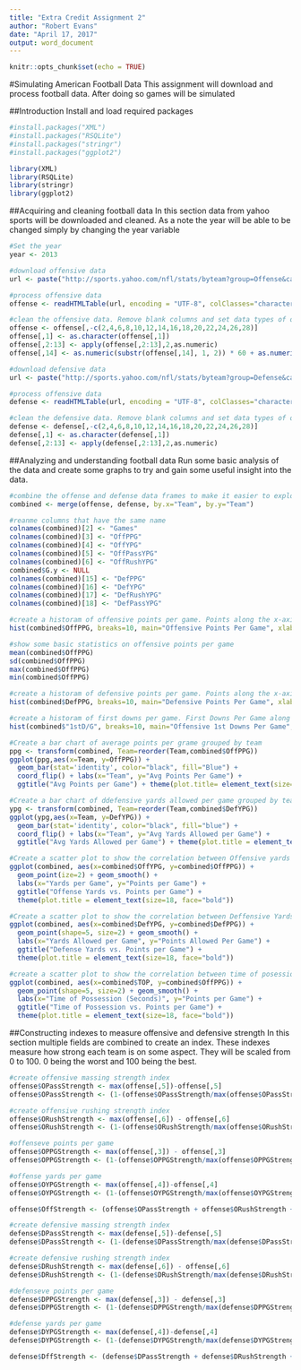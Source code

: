---
title: "Extra Credit Assignment 2"
author: "Robert Evans"
date: "April 17, 2017"
output: word_document
---

```{r setup, include=FALSE}
knitr::opts_chunk$set(echo = TRUE)
```

#Simulating American Football Data
This assignment will download and process football data. After doing so games will be simulated

##Introduction
Install and load required packages
```{r}
#install.packages("XML")
#install.packages("RSQLite")
#install.packages("stringr")
#install.packages("ggplot2")

library(XML)
library(RSQLite)
library(stringr)
library(ggplot2)
```

##Acquiring and cleaning football data
In this section data from yahoo sports will be downloaded and cleaned. As a note the year will be able to be changed simply by changing the year variable
```{r}
#Set the year
year <- 2013

#download offensive data
url <- paste("http://sports.yahoo.com/nfl/stats/byteam?group=Offense&cat=Total&conference=NFL&year=season_",year,"&sort=530&old_category=Total&old_group=Offense")

#process offensive data
offense <- readHTMLTable(url, encoding = "UTF-8", colClasses="character")[[7]]

#clean the offensive data. Remove blank columns and set data types of other columns
offense <- offense[,-c(2,4,6,8,10,12,14,16,18,20,22,24,26,28)]
offense[,1] <- as.character(offense[,1])
offense[,2:13] <- apply(offense[,2:13],2,as.numeric)
offense[,14] <- as.numeric(substr(offense[,14], 1, 2)) * 60 + as.numeric(substr(offense[,14], 4, 6))

#download defensive data
url <- paste("http://sports.yahoo.com/nfl/stats/byteam?group=Defense&cat=Total&conference=NFL&year=season_",year,"&sort=530&old_category=Total&old_group=Defense")

#process offensive data
defense <- readHTMLTable(url, encoding = "UTF-8", colClasses="character")[[7]]

#clean the defensive data. Remove blank columns and set data types of other columns
defense <- defense[,-c(2,4,6,8,10,12,14,16,18,20,22,24,26,28)]
defense[,1] <- as.character(defense[,1])
defense[,2:13] <- apply(defense[,2:13],2,as.numeric)
```

##Analyzing and understanding football data
Run some basic analysis of the data and create some graphs to try and gain some useful insight into the data.
```{r}
#combine the offense and defense data frames to make it easier to explore
combined <- merge(offense, defense, by.x="Team", by.y="Team")

#reanme columns that have the same name
colnames(combined)[2] <- "Games"
colnames(combined)[3] <- "OffPPG"
colnames(combined)[4] <- "OffYPG"
colnames(combined)[5] <- "OffPassYPG"
colnames(combined)[6] <- "OffRushYPG"
combined$G.y <- NULL
colnames(combined)[15] <- "DefPPG"
colnames(combined)[16] <- "DefYPG"
colnames(combined)[17] <- "DefRushYPG"
colnames(combined)[18] <- "DefPassYPG"

#create a historam of offensive points per game. Points along the x-axis and number of teams on the y-axis.
hist(combined$OffPPG, breaks=10, main="Offensive Points Per Game", xlab="Offensive PPG", ylab="Number of Teams")

#show some basic statistics on offensive points per game
mean(combined$OffPPG)
sd(combined$OffPPG)
max(combined$OffPPG)
min(combined$OffPPG)

#create a historam of defensive points per game. Points along the x-axis and number of teams on the y-axis.
hist(combined$DefPPG, breaks=10, main="Defensive Points Per Game", xlab="Defensive PPG", ylab="Number of Teams")

#create a historam of first downs per game. First Downs Per Game along the x-axis and number of teams on the y-axis.
hist(combined$"1stD/G", breaks=10, main="Offensive 1st Downs Per Game", xlab="1st Downs/Game", ylab="Number of Teams")

#Create a bar chart of average points per grame grouped by team
ppg <- transform(combined, Team=reorder(Team,combined$OffPPG))
ggplot(ppg,aes(x=Team, y=OffPPG)) +
  geom_bar(stat='identity', color="black", fill="Blue") +
  coord_flip() + labs(x="Team", y="Avg Points Per Game") +
  ggtitle("Avg Points per Game") + theme(plot.title= element_text(size=18, face="bold"))

#Create a bar chart of ddefensive yards allowed per game grouped by team
ypg <- transform(combined, Team=reorder(Team,combined$DefYPG))
ggplot(ypg,aes(x=Team, y=DefYPG)) +
  geom_bar(stat='identity', color="black", fill="blue") +
  coord_flip() + labs(x="Team", y="Avg Yards Allowed per Game") +
  ggtitle("Avg Yards Allowed per Game") + theme(plot.title = element_text(size = 18, face = "bold"))

#Create a scatter plot to show the correlation between Offensive yards per game vs. offensive points per game
ggplot(combined, aes(x=combined$OffYPG, y=combined$OffPPG)) +
  geom_point(ize=2) + geom_smooth() +
  labs(x="Yards per Game", y="Points per Game") +
  ggtitle("Offense Yards vs. Points per Game") +
  theme(plot.title = element_text(size=18, face="bold"))

#Create a scatter plot to show the correlation between Deffensive Yards Per game vs. defensive points per game
ggplot(combined, aes(x=combined$DefYPG, y=combined$DefPPG)) +
  geom_point(shape=5, size=2) + geom_smooth() +
  labs(x="Yards Allowed per Game", y="Points Allowed Per Game") +
  ggtitle("Defense Yards vs. Points per Game") +
  theme(plot.title = element_text(size=18, face="bold"))

#create a scatter plot to show the correlation between time of posession and points per game
ggplot(combined, aes(x=combined$TOP, y=combined$OffPPG)) +
  geom_point(shape=5, size=2) + geom_smooth() +
  labs(x="Time of Possession (Seconds)", y="Points per Game") +
  ggtitle("Time of Possession vs. Points per Game") +
  theme(plot.title = element_text(size=18, face="bold"))
```

##Constructing indexes to measure offensive and defensive strength
In this section multiple fields are combined to create an index. These indexes measure how strong each team is on some aspect. They will be scaled from 0 to 100. 0 being the worst and 100 being the best.
```{r}
#create offensive massing strength index
offense$OPassStrength <- max(offense[,5])-offense[,5]
offense$OPassStrength <- (1-(offense$OPassStrength/max(offense$OPassStrength))) * 100

#create offensive rushing strength index
offense$ORushStrength <- max(offense[,6]) - offense[,6]
offense$ORushStrength <- (1-(offense$ORushStrength/max(offense$ORushStrength))) * 100

#offenseve points per game
offense$OPPGStrength <- max(offense[,3]) - offense[,3]
offense$OPPGStrength <- (1-(offense$OPPGStrength/max(offense$OPPGStrength))) * 100

#offense yards per game
offense$OYPGStrength <- max(offense[,4])-offense[,4]
offense$OYPGStrength <- (1-(offense$OYPGStrength/max(offense$OYPGStrength))) * 100

offense$OffStrength <- (offense$OPassStrength + offense$ORushStrength + offense$OPPGStrength + offense$OYPGStrength)/4

#create defensive massing strength index
defense$DPassStrength <- max(defense[,5])-defense[,5]
defense$DPassStrength <- (1-(defense$DPassStrength/max(defense$DPassStrength))) * 100

#create defensive rushing strength index
defense$DRushStrength <- max(defense[,6]) - offense[,6]
defense$DRushStrength <- (1-(defense$DRushStrength/max(defense$DRushStrength))) * 100

#defenseve points per game
defense$DPPGStrength <- max(defense[,3]) - defense[,3]
defense$DPPGStrength <- (1-(defense$DPPGStrength/max(defense$DPPGStrength))) * 100

#defense yards per game
defense$DYPGStrength <- max(defense[,4])-defense[,4]
defense$DYPGStrength <- (1-(defense$DYPGStrength/max(defense$DYPGStrength))) * 100

defense$DffStrength <- (defense$DPassStrength + defense$DRushStrength + defense$DPPGStrength + defense$DYPGStrength)/4
```



